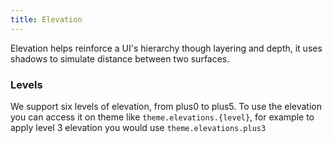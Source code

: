 ```yaml
---
title: Elevation
---
```


Elevation helps reinforce a UI's hierarchy though layering and depth, it uses shadows to simulate distance between two surfaces.

### Levels

We support six levels of elevation, from plus0 to plus5. To use the elevation you can access it on theme like `theme.elevations.{level}`, for example to apply level 3 elevation you would use `theme.elevations.plus3`

<ElevationList />
